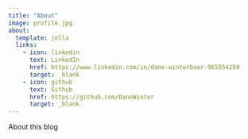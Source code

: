 ```yaml
---
title: "About"
image: profile.jpg
about:
  template: jolla
  links:
    - icon: linkedin
      text: LinkedIn
      href: https://www.linkedin.com/in/dane-winterboer-965554259
      target: _blank
    - icon: github
      text: Github
      href: https://github.com/DaneWinter
      target: _blank
---
```


About this blog
